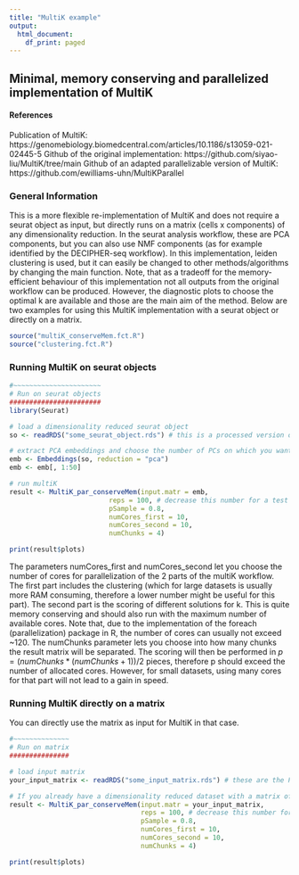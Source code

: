 ```yaml
---
title: "MultiK example"
output:
  html_document:
    df_print: paged
---
```


## Minimal, memory conserving and parallelized implementation of MultiK

#### References
Publication of MultiK: https://genomebiology.biomedcentral.com/articles/10.1186/s13059-021-02445-5
Github of the original implementation: https://github.com/siyao-liu/MultiK/tree/main
Github of an adapted parallelizable version of MultiK: https://github.com/ewilliams-uhn/MultiKParallel

### General Information
This is a more flexible re-implementation of MultiK and does not require a seurat object as input, but directly runs on a matrix (cells x components) of any dimensionality reduction. In the seurat analysis workflow, these are PCA components, but you can also use NMF components (as for example identified by the DECIPHER-seq workflow).
In this implementation, leiden clustering is used, but it can easily be changed to other methods/algorithms by changing the main function. 
Note, that as a tradeoff for the memory-efficient behaviour of this implementation not all outputs from the original workflow can be produced. However, the diagnostic plots to choose the optimal k are available and those are the main aim of the method.
Below are two examples for using this MultiK implementation with a seurat object or directly on a matrix.

```r
source("multiK_conserveMem.fct.R")
source("clustering.fct.R")
```

### Running MultiK on seurat objects

```r
#~~~~~~~~~~~~~~~~~~~~~~
# Run on seurat objects
#######################
library(Seurat)

# load a dimensionality reduced seurat object
so <- readRDS("some_seurat_object.rds") # this is a processed version of the p3cl object, supplied by the original MultiK tutorial

# extract PCA embeddings and choose the number of PCs on which you want to cluster your cells
emb <- Embeddings(so, reduction = "pca")
emb <- emb[, 1:50]

# run multiK
result <- MultiK_par_conserveMem(input.matr = emb,
                         reps = 100, # decrease this number for a test run
                         pSample = 0.8,
                         numCores_first = 10,
                         numCores_second = 10,
                         numChunks = 4)

print(result$plots)
```

The parameters numCores_first and numCores_second let you choose the number of cores for parallelization of the 2 parts of the multiK workflow. The first part includes the clustering (which for large datasets is usually more RAM consuming, therefore a lower number might be useful for this part). The second part is the scoring of different solutions for k. This is quite memory conserving and should also run with the maximum number of available cores.
Note that, due to the implementation of the foreach (parallelization) package in R, the number of cores can usually not exceed ~120.
The numChunks parameter lets you choose into how many chunks the result matrix will be separated. The scoring will then be performed in $p = (numChunks * (numChunks + 1)) / 2$ pieces, therefore p should exceed the number of allocated cores.
However, for small datasets, using many cores for that part will not lead to a gain in speed.

### Running MultiK directly on a matrix

You can directly use the matrix as input for MultiK in that case.
```r
#~~~~~~~~~~~~~~
# Run on matrix
###############

# load input matrix
your_input_matrix <- readRDS("some_input_matrix.rds") # these are the PCA embeddings of the above mentioned seurat object

# If you already have a dimensionality reduced dataset with a matrix of the format (cells x components), you can directly run multiK on that
result <- MultiK_par_conserveMem(input.matr = your_input_matrix,
                                 reps = 100, # decrease this number for a test run
                                 pSample = 0.8,
                                 numCores_first = 10,
                                 numCores_second = 10,
                                 numChunks = 4)

print(result$plots)
```


